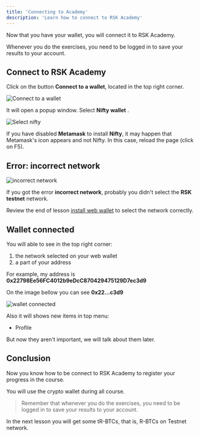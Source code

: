 ```yaml
---
title: 'Connecting to Academy'
description: 'Learn how to connect to RSK Academy'
---
```


Now that you have your wallet, you will connect it to RSK Academy.

Whenever you do the exercises,
you need to be logged in to save your results to your account.

## Connect to RSK Academy

Click on the button **Connect to a wallet**, located in the top right corner.

![Connect to a wallet](/images/classes/01/connecting-to-academy/image-01.png)

It will open a popup window. Select **Nifty wallet** .

![Select nifty](/images/classes/01/connecting-to-academy/image-02.png)

If you have disabled **Metamask** to install **Nifty**,
it may happen that Metamask's icon appears and not Nifty.
In this case, reload the page (click on F5).

## Error: incorrect network

![incorrect network](/images/classes/01/connecting-to-academy/image-04.png)

If you got the error **incorrect network**,
probably you didn't select the **RSK testnet** network.

Review the end of lesson
[install web wallet](/classes/01/install-web-wallet)
to select the network correctly.

## Wallet connected

You will able to see in the top right corner:

1. the network selected on your web wallet
2. a part of your address

For example, my address is
**0x22798Ee56FC4012b9eDcC870429475129D7ec3d9**

On the image bellow you can see **0x22...c3d9**

![wallet connected](/images/classes/01/connecting-to-academy/image-03.png)

Also it will shows new items in top menu:

- Profile

But now they aren't important, we will talk about them later.

## Conclusion

Now you know how to be connect to RSK Academy to register your progress in the course.

You will use the crypto wallet during all course.

> Remember that whenever you do the exercises,
> you need to be logged in to save your results to your account.

In the next lesson you will get some tR-BTCs, that is, R-BTCs on Testnet network.
